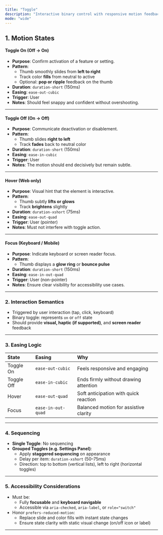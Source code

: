 ```yaml
---
title: "Toggle"
description: "Interactive binary control with responsive motion feedback. Used in settings, preferences, and quick-access panels."
mode: "wide"
---
```


## 1. Motion States

#### **Toggle On (Off → On)**

- **Purpose**: Confirm activation of a feature or setting.
- **Pattern**:
  - Thumb smoothly slides from **left to right**
  - Track color **fills** from neutral to active
  - Optional: **pop or ripple** feedback on the thumb
- **Duration**: `duration-short` (150ms)
- **Easing**: `ease-out-cubic`
- **Trigger**: User
- **Notes**: Should feel snappy and confident without overshooting.

---

#### **Toggle Off (On → Off)**

- **Purpose**: Communicate deactivation or disablement.
- **Pattern**:
  - Thumb slides **right to left**
  - Track **fades** back to neutral color
- **Duration**: `duration-short` (150ms)
- **Easing**: `ease-in-cubic`
- **Trigger**: User
- **Notes**: The motion should end decisively but remain subtle.

---

#### **Hover (Web only)**

- **Purpose**: Visual hint that the element is interactive.
- **Pattern**:
  - Thumb subtly **lifts or glows**
  - Track **brightens** slightly
- **Duration**: `duration-xshort` (75ms)
- **Easing**: `ease-out-quad`
- **Trigger**: User (pointer)
- **Notes**: Must not interfere with toggle action.

---

#### **Focus (Keyboard / Mobile)**

- **Purpose**: Indicate keyboard or screen reader focus.
- **Pattern**:
  - Thumb displays a **glow ring** or **bounce pulse**
- **Duration**: `duration-short` (150ms)
- **Easing**: `ease-in-out-quad`
- **Trigger**: User (non-pointer)
- **Notes**: Ensure clear visibility for accessibility use cases.

---

### 2. Interaction Semantics

- Triggered by user interaction (tap, click, keyboard)
- Binary toggle: represents `on` or `off` state
- Should provide **visual, haptic (if supported)**, and **screen reader** feedback

---

### 3. Easing Logic

| **State**  | **Easing**         | **Why**                               |
| :--------- | :----------------- | :------------------------------------ |
| Toggle On  | `ease-out-cubic`   | Feels responsive and engaging         |
| Toggle Off | `ease-in-cubic`    | Ends firmly without drawing attention |
| Hover      | `ease-out-quad`    | Soft anticipation with quick reaction |
| Focus      | `ease-in-out-quad` | Balanced motion for assistive clarity |

---

### 4. Sequencing

- **Single Toggle**: No sequencing
- **Grouped Toggles (e.g. Settings Panel)**:
  - Apply **staggered sequencing** on appearance
  - Delay per item: `duration-xshort` (50–75ms)
  - Direction: top to bottom (vertical lists), left to right (horizontal toggles)

---

### 5. Accessibility Considerations

- Must be:
  - Fully **focusable** and **keyboard navigable**
  - Accessible via `aria-checked`, `aria-label`, or `role="switch"`
- Honor `prefers-reduced-motion`:
  - Replace slide and color fills with instant state changes
  - Ensure state clarity with static visual change (on/off icon or label)

---